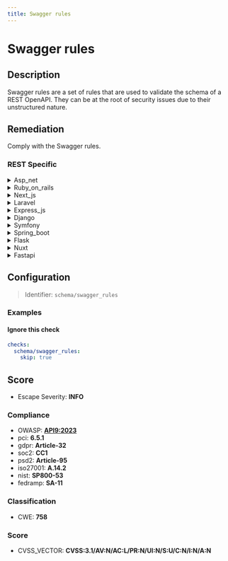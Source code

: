 ```yaml
---
title: Swagger rules
---
```


# Swagger rules

## Description

Swagger rules are a set of rules that are used to validate the schema of a REST OpenAPI.
They can be at the root of security issues due to their unstructured nature.


## Remediation

Comply with the Swagger rules.



### REST Specific

<details>
    <summary>Asp_net</summary>

Ensure that all user inputs are validated using strong type checking and regular expressions, and encode outputs to prevent XSS attacks. Implement proper exception handling to avoid revealing sensitive information in error messages. Regularly update the ASP.NET framework to patch known vulnerabilities.

</details>

<details>
    <summary>Ruby_on_rails</summary>

Ensure that you use strong parameters in Ruby on Rails to prevent mass assignment vulnerabilities. Always whitelist controller parameters to control which attributes should be allowed for mass updating.

</details>

<details>
    <summary>Next_js</summary>

Ensure server-side rendering processes user input securely to prevent XSS attacks, and validate all API requests to avoid injection vulnerabilities. Keep Next.js and its dependencies up to date to mitigate known vulnerabilities.

</details>

<details>
    <summary>Laravel</summary>

Ensure that all user inputs are properly sanitized and validated before processing. Utilize Laravel's built-in security features such as prepared statements, CSRF protection, and input validation rules to mitigate the risk of injection attacks and other vulnerabilities.

</details>

<details>
    <summary>Express_js</summary>

Ensure that all routes in the Express.js application are validated against a strict schema to prevent unstructured input, and implement middleware such as 'express-validator' for input validation to mitigate potential security vulnerabilities.

</details>

<details>
    <summary>Django</summary>

Ensure that Django's built-in protections against XSS, CSRF, and SQL injection are enabled and properly configured. Use Django's template system to automatically escape variables, and never mark safe any user-provided strings unless absolutely necessary. Regularly update the Django framework to incorporate security patches.

</details>

<details>
    <summary>Symfony</summary>

Ensure that all user inputs are properly sanitized and validated within your Symfony application. Use Symfony's built-in functions like 'filter_var' for input validation and 'htmlspecialchars' for output escaping to prevent XSS attacks. Additionally, leverage the 'ParamConverter' for automatic parameter conversion and validation, and consistently apply 'Security' annotations to enforce access controls on your controllers.

</details>

<details>
    <summary>Spring_boot</summary>

Ensure that your Spring Boot application is using the latest version of the Spring Framework, which includes security enhancements and bug fixes. Regularly update dependencies to mitigate known vulnerabilities. Additionally, implement proper input validation and output encoding to protect against injection attacks. Use Spring Security for comprehensive security configuration and enable CSRF protection. Always run your application as a user with the least necessary privileges.

</details>

<details>
    <summary>Flask</summary>

Ensure that all Flask routes and view functions properly validate and sanitize user input to prevent common vulnerabilities such as SQL injection, Cross-Site Scripting (XSS), and Cross-Site Request Forgery (CSRF). Utilize Flask extensions like Flask-WTF for form validation and Flask-Talisman for setting security-related HTTP headers.

</details>

<details>
    <summary>Nuxt</summary>

Ensure that all dynamic data is properly sanitized and validated on both the client and server sides to prevent XSS attacks. Use Nuxt.js's built-in escaping mechanisms to handle user-generated content safely, and regularly update dependencies to mitigate known vulnerabilities.

</details>

<details>
    <summary>Fastapi</summary>

Ensure that FastAPI endpoints validate and sanitize all input data rigorously to prevent injection attacks. Use Pydantic models to define strict schemas and leverage automatic request validation. Regularly update FastAPI and its dependencies to incorporate security patches.

</details>

## Configuration

> Identifier: `schema/swagger_rules`



### Examples



#### Ignore this check

```yaml
checks:
  schema/swagger_rules:
    skip: true
```




## Score

- Escape Severity: **<span className="info-severityom">INFO</span>**

### Compliance

- OWASP: **[API9:2023](https://github.com/OWASP/API-Security/blob/master/editions/2023/en/0xa9-improper-inventory-management.md)**
- pci: **6.5.1**
- gdpr: **Article-32**
- soc2: **CC1**
- psd2: **Article-95**
- iso27001: **A.14.2**
- nist: **SP800-53**
- fedramp: **SA-11**

### Classification

- CWE: **758**




### Score

- CVSS_VECTOR: **CVSS:3.1/AV:N/AC:L/PR:N/UI:N/S:U/C:N/I:N/A:N**



